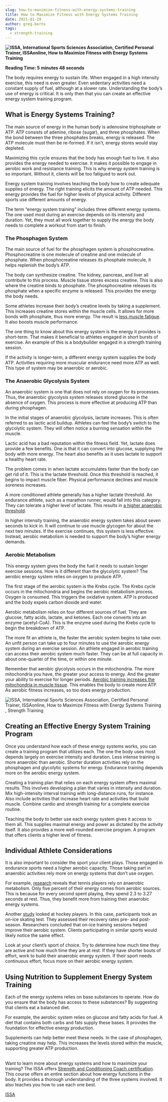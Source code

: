 ```yaml
---
slug: how-to-maximize-fitness-with-energy-systems-training
title: How to Maximize Fitness with Energy Systems Training
date: 2021-01-29
author: greg-berns
tags:
  - strength-training
---
```

**![ISSA, International Sports Sciences Association, Certified Personal Trainer, ISSAonline, How to Maximize Fitness with Energy Systems Training ](https://www.issaonline.com/blog/img/posts/817/issa-maximize-fitness-with-energy-systems-training.jpg)**

**Reading Time: 5 minutes 48 seconds**

The body requires energy to sustain life. When engaged in a high intensity exercise, this need is even greater. Even sedentary activities need a constant supply of fuel, although at a slower rate. Understanding the body’s use of energy is critical. It is only then that you can create an effective energy system training program.

## What is Energy Systems Training?

The main source of energy in the human body is adenosine triphosphate or ATP. ATP consists of adenine, ribose (sugar), and three phosphates. When the bond between the three phosphates breaks, energy is released. The ATP molecule must then be re-formed. If it isn’t, energy stores would stay depleted. 

Maximizing this cycle ensures that the body has enough fuel to live. It also provides the energy needed to exercise. It makes it possible to engage in aerobic work and resistance training. This is why energy system training is so important. Without it, clients will be too fatigued to work out.

Energy system training involves teaching the body how to create adequate supplies of energy. The right training elicits the amount of ATP needed. This energy provides the fuel for higher levels of physical activity. Different sports use different amounts of energy.

The term “energy system training” includes three different energy systems. The one used most during an exercise depends on its intensity and duration. Yet, they must all work together to supply the energy the body needs to complete a workout from start to finish.

### The Phosphagen System

The main source of fuel for the phosphagen system is phosphocreatine. Phosphocreatine is one molecule of creatine and one molecule of phosphate. When phosphocreatine releases its phosphate molecule, it helps replenish the body’s ATP.

The body can synthesize creatine. The kidney, pancreas, and liver all contribute to this process. Muscle tissue stores excess creatine. This is also where the creatine binds to phosphate. The phosphocreatine releases its phosphate when a specific enzyme is released. This provides the energy the body needs. 

Some athletes increase their body’s creatine levels by taking a supplement. This increases creatine stores within the muscle cells. It allows for more bonds with phosphate, thus more energy. The result is [less muscle fatigue](https://www.issaonline.com/blog/index.cfm/2020/active-recovery-reduce-fatigue-and-enhance-performance). It also boosts muscle performance.

The one thing to know about this energy system is the energy it provides is short-term. That makes it beneficial to athletes engaged in short bursts of exercise. An example of this is a bodybuilder engaged in a strength training session.

If the activity is longer-term, a different energy system supplies the body ATP. Activities requiring more muscular endurance need more ATP as well. This type of system may be anaerobic or aerobic. 

### The Anaerobic Glycolysis System

An anaerobic system is one that does not rely on oxygen for its processes. Thus, the anaerobic glycolysis system releases stored glucose in the absence of oxygen. This process is more effective at producing ATP than during phosphagen.

In the initial stages of anaerobic glycolysis, lactate increases. This is often referred to as lactic acid buildup. Athletes can feel the body’s switch to the glycolytic system. They will often notice a burning sensation within the muscle. 

Lactic acid has a bad reputation within the fitness field. Yet, lactate does provide a few benefits. One is that it can convert into glucose, supplying the body with more energy. The heart also benefits as it uses lactate to support a healthy heart rate.

The problem comes in when lactate accumulates faster than the body can get rid of it. This is the lactate threshold. Once this threshold is reached, it begins to impact muscle fiber. Physical performance declines and muscle soreness increases.

A more conditioned athlete generally has a higher lactate threshold. An endurance athlete, such as a marathon runner, would fall into this category. They can tolerate a higher level of lactate. This results in [a higher anaerobic threshold](https://www.issaonline.com/blog/index.cfm/2019/try-these-exercises-to-improve-anaerobic-endurance).

In higher intensity training, the anaerobic energy system takes about seven seconds to kick in. It will continue to use muscle glycogen for about the next two minutes. If the exercise continues, this system is less effective. Instead, aerobic metabolism is needed to support the body’s higher energy demands.

### Aerobic Metabolism

This energy system gives the body the fuel it needs to sustain longer exercise sessions. How is it different than the glycolytic system? The aerobic energy system relies on oxygen to produce ATP. 

The first stage of the aerobic system is the Krebs cycle. The Krebs cycle occurs in the mitochondria and begins the aerobic metabolism process. Oxygen is consumed. This triggers the oxidative system. ATP is produced and the body expels carbon dioxide and water. 

Aerobic metabolism relies on four different sources of fuel. They are glucose, fatty acids, lactate, and ketones. Each one converts into an enzyme (acetyl-CoA). This is the enzyme used during the Krebs cycle to begin the breakdown of ATP.

The more fit an athlete is, the faster the aerobic system begins to take over. An unfit person can take up to four minutes to use the aerobic energy system during an exercise session. An athlete engaged in aerobic training can access their aerobic system much faster. They can be at full capacity in about one-quarter of the time, or within one minute.

Remember that aerobic glycolysis occurs in the mitochondria. The more mitochondria you have, the greater your access to energy. And the greater your ability to exercise for longer periods. [Aerobic training increases the mitochondria in muscle tissue](https://www.issaonline.com/blog/index.cfm/2018/mitochondrial-adaptations-to-aerobic-training). This enables the body to create more ATP. As aerobic fitness increases, so too does energy production.

![ISSA, International Sports Sciences Association, Certified Personal Trainer, ISSAonline, How to Maximize Fitness with Energy Systems Training , Strength Training](https://www.issaonline.com/blog/img/posts/817/issa-maximize-fitness-with-energy-systems-training-strength-training.jpg)

## Creating an Effective Energy System Training Program

Once you understand how each of these energy systems works, you can create a training program that utilizes each. The one the body uses most depends largely on exercise intensity and duration. Less intense training is more anaerobic than aerobic. Shorter duration activities rely on the phosphagen and glycolytic systems for energy. Endurance training depends more on the aerobic energy system.

Creating a training plan that relies on each energy system offers maximal results. This involves developing a plan that varies in intensity and duration. Mix high-intensity interval training with long-distance runs, for instance. Also include activities that increase heart rate and activities that build muscle. Combine cardio and strength training for a complete exercise routine. 

Teaching the body to better use each energy system gives it access to them all. This supplies maximal energy and power as dictated by the activity itself. It also provides a more well-rounded exercise program. A program that offers clients a higher level of fitness.

## Individual Athlete Considerations

It is also important to consider the sport your client plays. Those engaged in endurance sports need a higher aerobic capacity. Those taking part in anaerobic activities rely more on energy systems that don’t use oxygen.

For example, [research](https://journals.lww.com/nsca-scj/Abstract/2004/10000/Energy_System_Specific_Training_for_Tennis.2.aspx) reveals that tennis players rely on anaerobic metabolism. Only five percent of their energy comes from aerobic sources. This is because for every second spent playing, they spend 2.3 to 3.27 seconds at rest. Thus, they benefit more from training their anaerobic energy systems.

Another [study](https://journals.lww.com/nsca-jscr/abstract/1996/05000/effects_of_specificity_training_on_the_recovery.13.aspx) looked at hockey players. In this case, participants took an on-ice skating test. They assessed their recovery rates pre- and post-season. Researchers concluded that on-ice training sessions helped improve their aerobic system. Clients participating in similar sports would likely notice the same effect.

Look at your client’s sport of choice. Try to determine how much time they are active and how much time they are at rest. If they have shorter bouts of effort, work to build their anaerobic energy system. If their sport needs continuous effort, focus more on their aerobic energy system.

## Using Nutrition to Supplement Energy System Training

Each of the energy systems relies on base substances to operate. How do you ensure that the body has access to these substances? By suggesting that clients eat a balanced diet.

For example, the aerobic system relies on glucose and fatty acids for fuel. A diet that contains both carbs and fats supply these bases. It provides the foundation for effective energy production. 

Supplements can help better meet these needs. In the case of phosphagen, taking creatine may help. This increases the levels stored within the muscle, supporting greater ATP production.

\
Want to learn more about energy systems and how to maximize your training? The ISSA offers [Strength and Conditioning Coach certification](https://www.issaonline.com/certification/strength-and-conditioning-certification/). This course offers an entire section about how energy functions in the body. It provides a thorough understanding of the three systems involved. It also teaches you how to use each one best.

[ISSA](https://www.issaonline.com/blog/?authorID=24)